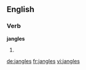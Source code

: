 ==English==

===Verb===
'''jangles'''

# {{third-person singular of|jangle}}

[[de:jangles]]
[[fr:jangles]]
[[vi:jangles]]